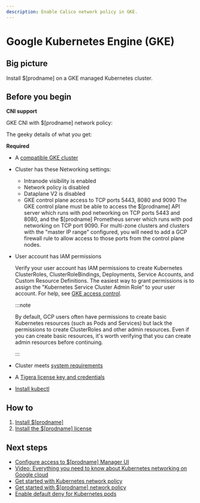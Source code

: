 ```yaml
---
description: Enable Calico network policy in GKE.
---
```



# Google Kubernetes Engine (GKE)

## Big picture

Install $[prodname] on a GKE managed Kubernetes cluster.

<!-- CE supports only GKE CNI, even though OS/Calico supports Calico CNI. Verified with Shaun, Casey, and Sujeet in 3.15. So docs will continue to be misaligned so be careful during merges. Note that OS support of Calico CNI is only in v1 of the dataplane; in v2, Cillium is the supported CNI. Another misalignment is that CE install docs list all platforms supported; OS/Calico lists of supported CNIs based on an opinionated view. -->

## Before you begin

**CNI support**

GKE CNI with $[prodname] network policy:

The geeky details of what you get:

<GeekDetails
  prodname='$[prodname]'
  details='Policy:Calico,IPAM:Host Local,CNI:GKE,Overlay:No,Routing:VPC Native,Datastore:Kubernetes'
/>

**Required**

- A [compatible GKE cluster](../compatibility.mdx#gke)

- Cluster has these Networking settings:

  - Intranode visibility is enabled
  - Network policy is disabled
  - Dataplane V2 is disabled
  - GKE control plane access to TCP ports 5443, 8080 and 9090
    The GKE control plane must be able to access the $[prodname] API server which runs with pod networking on TCP ports 5443 and 8080, and the $[prodname] Prometheus server which runs with pod networking on TCP port 9090. For multi-zone clusters and clusters with the "master IP range" configured, you will need to add a GCP firewall rule to allow access to those ports from the control plane nodes.

- User account has IAM permissions

  Verify your user account has IAM permissions to create Kubernetes ClusterRoles, ClusterRoleBindings, Deployments, Service Accounts, and Custom Resource Definitions. The easiest way to grant permissions is to assign the "Kubernetes Service Cluster Admin Role” to your user account. For help, see [GKE access control](https://cloud.google.com/kubernetes-engine/docs/how-to/role-based-access-control).

  :::note

  By default, GCP users often have permissions to create basic Kubernetes resources (such as Pods and Services) but lack the permissions to create ClusterRoles and other admin resources. Even if you can create basic resources, it's worth verifying that you can create admin resources before continuing.

  :::

- Cluster meets [system requirements](requirements.mdx)

- A [Tigera license key and credentials](calico-enterprise.mdx#get-private-registry-credentials-and-license-key)

- [Install kubectl](https://kubernetes.io/docs/tasks/tools/install-kubectl/)

## How to

1. [Install $[prodname]](#install-calico-enterprise)
1. [Install the $[prodname] license](#install-the-calico-enterprise-license)

<InstallGKE clusterType='standalone' />

## Next steps

- [Configure access to $[prodname] Manager UI](../../operations/cnx/access-the-manager.mdx)
- [Video: Everything you need to know about Kubernetes networking on Google cloud](https://www.projectcalico.org/everything-you-need-to-know-about-kubernetes-networking-on-google-cloud/)
- [Get started with Kubernetes network policy](../../network-policy/get-started/kubernetes-network-policy.mdx)
- [Get started with $[prodname] network policy](../../network-policy/beginners/calico-network-policy.mdx)
- [Enable default deny for Kubernetes pods](../../network-policy/beginners/kubernetes-default-deny.mdx)
